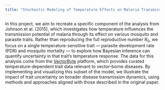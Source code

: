 ```yaml
---
title: "Stochastic Modeling of Temperature Effects on Malaria Transmission Using Vector Traits"
---
```


In this project, we aim to recreate a specific component of the analysis from Johnson et al. (2015), which investigates how temperature influences the transmission potential of malaria through its effect on various mosquito and parasite traits. Rather than reproducing the full reproductive number $R_0$, we focus on a single temperature-sensitive trait — parasite development rate (PDR) and mosquito mortality — to explore how Bayesian inference can quantify uncertainty in that trait’s temperature response. The data for this analysis come from the [VectorByte](https://www.vectorbyte.org/) platform, which provides curated temperature-dependent trait data relevant to vector-borne diseases. By implementing and visualizing this subset of the model, we illustrate the impact of trait uncertainty on broader disease transmission dynamics, using methods and approaches aligned with those described in the original paper.
